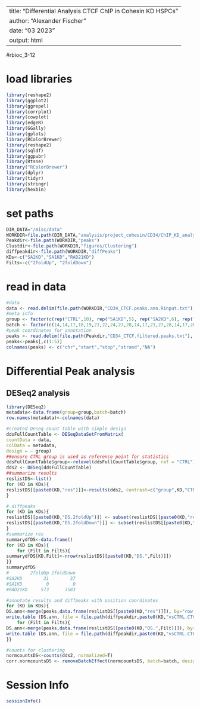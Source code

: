 --
title: "Differential Analysis CTCF ChIP in Cohesin KD HSPCs"
author: "Alexander Fischer"
date: "03 2023"
output: html
---
#rbioc_3-12

# load libraries 
```r
library(reshape2)
library(ggplot2)
library(ggrepel)
library(corrplot)
library(cowplot)
library(edgeR)
library(GGally)
library(gplots)
library(RColorBrewer)
library(reshape2)
library(sqldf)
library(ggpubr)
library(Rtsne)
library("RColorBrewer")
library(dplyr)
library(tidyr)
library(stringr)
library(hexbin)
```
# set paths
```r
DIR_DATA="/misc/data"
WORKDIR=file.path(DIR_DATA,"analysis/project_cohesin/CD34/ChIP_KD_analysis/Cohesin_CTCF_MED12")
Peakdir<-file.path(WORKDIR,"peaks")
Clustdir<-file.path(WORKDIR,"figures/Clustering")
diffpeakdir<-file.path(WORKDIR,"diffPeaks")
KDs<-c("SA2KD","SA1KD","RAD21KD")
Filts<-c("2foldUp", "2foldDown")

```

# read in data
```r
#data
data <- read.delim(file.path(WORKDIR,"CD34_CTCF.peaks.ann.Rinput.txt"), row.names="ID")
#meta info
group <- factor(c(rep("CTRL",10), rep("SA1KD",5), rep("SA2KD",6), rep("RAD21KD",4)),levels=c("CTRL","SA2KD", "SA1KD","RAD21KD"))
batch <- factor(c(14,14,17,18,19,21,22,24,27,28,14,17,21,27,28,14,17,20,21,22,28,18,22,27,28))
#peak coordinates for annotation
peaks <- read.delim(file.path(Peakdir,"CD34_CTCF.filtered.peaks.txt"), header=T,row.names=1)
peaks<-peaks[,c(1:5)]
colnames(peaks) <- c("chr","start","stop","strand","NA")
```

# Differential Peak analysis
## DESeq2 analysis
```r
library(DESeq2)
metadata<-data.frame(group=group,batch=batch)
row.names(metadata)<-colnames(data)

#created Deseq count table with simple design
ddsFullCountTable <- DESeqDataSetFromMatrix(
countData = data,
colData = metadata,
design = ~ group)
##ensure CTRL group is used as reference point for statistics
ddsFullCountTable$group<-relevel(ddsFullCountTable$group, ref = "CTRL")
dds2 <- DESeq(ddsFullCountTable)
##summarize results
reslistDS<-list()
for (KD in KDs){
reslistDS[[paste0(KD,"res")]]<-results(dds2, contrast=c("group",KD,"CTRL"))
}

# diffpeaks 
for (KD in KDs){
reslistDS[[paste0(KD,"DS.2foldUp")]] <- subset(reslistDS[[paste0(KD,"res")]], log2FoldChange > 1 & padj < .05)
reslistDS[[paste0(KD,"DS.2foldDown")]] <- subset(reslistDS[[paste0(KD,"res")]], log2FoldChange < -1 & padj < .05)
}
#summarize res
summarydfDS<-data.frame()
for (KD in KDs){
    for (Filt in Filts){
summarydfDS[KD,Filt]<-nrow(reslistDS[[paste0(KD,"DS.",Filt)]])
}}
summarydfDS
#        2foldUp 2foldDown
#SA2KD        31        37
#SA1KD         0         0
#RAD21KD     573      3583

#annotate results and diffpeaks with position coordinates
for (KD in KDs){
DS.ann<-merge(peaks,data.frame(reslistDS[[paste0(KD,"res")]]), by="row.names")
write.table (DS.ann, file = file.path(diffpeakdir,paste0(KD,"vsCTRL.CTCF.Peaks_DESeq.all.txt")), sep = "\t", row.names=F, quote=FALSE)
    for (Filt in Filts){
DS.ann<-merge(peaks,data.frame(reslistDS[[paste0(KD,"DS.",Filt)]]), by="row.names")
write.table (DS.ann, file = file.path(diffpeakdir,paste0(KD,"vsCTRL.CTCF.Peaks_DESeq.",Filt,".txt")), sep = "\t", row.names=F, quote=FALSE)  
}}

#counts for clustering
normcountsDS<-counts(dds2, normalized=T)
corr.normcountsDS <- removeBatchEffect(normcountsDS, batch=batch, design=design2)

```

# Session Info
```r
sessionInfo()
```